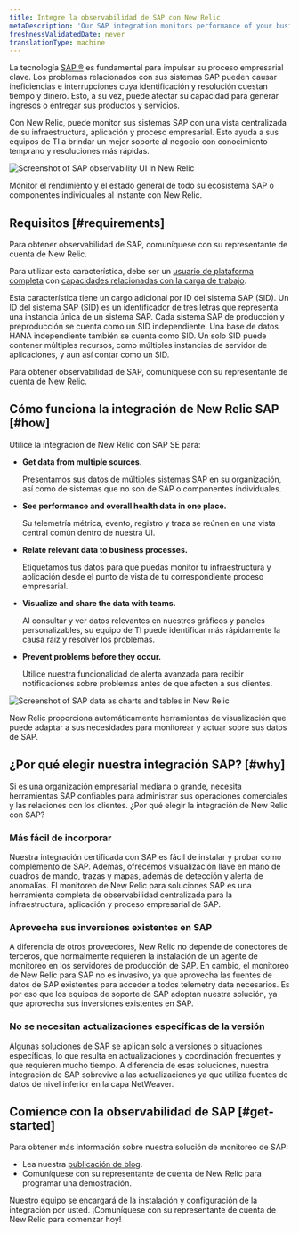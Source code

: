 ```yaml
---
title: Integre la observabilidad de SAP con New Relic
metaDescription: 'Our SAP integration monitors performance of your business processes. To get started, contact your New Relic account rep.'
freshnessValidatedDate: never
translationType: machine
---
```




La tecnología [SAP ®](https://www.sap.com/) es fundamental para impulsar su proceso empresarial clave. Los problemas relacionados con sus sistemas SAP pueden causar ineficiencias e interrupciones cuya identificación y resolución cuestan tiempo y dinero. Esto, a su vez, puede afectar su capacidad para generar ingresos o entregar sus productos y servicios.

Con New Relic, puede monitor sus sistemas SAP con una vista centralizada de su infraestructura, aplicación y proceso empresarial. Esto ayuda a sus equipos de TI a brindar un mejor soporte al negocio con conocimiento temprano y resoluciones más rápidas.

<img
  title="SAP observability in New Relic"
  alt="Screenshot of SAP observability UI in New Relic"
  src={otherSapNavigatorUi}
/>

<figcaption>
  Monitor el rendimiento y el estado general de todo su ecosistema SAP o componentes individuales al instante con New Relic.
</figcaption>

## Requisitos [#requirements]

Para obtener observabilidad de SAP, comuníquese con su representante de cuenta de New Relic.

Para utilizar esta característica, debe ser un [usuario de plataforma completa](/docs/accounts/accounts-billing/new-relic-one-user-management/user-type) con [capacidades relacionadas con la carga de trabajo](/docs/accounts/accounts-billing/new-relic-one-user-management/user-permissions/#capability-definitions).

Esta característica tiene un cargo adicional por ID del sistema SAP (SID). Un ID del sistema SAP (SID) es un identificador de tres letras que representa una instancia única de un sistema SAP. Cada sistema SAP de producción y preproducción se cuenta como un SID independiente. Una base de datos HANA independiente también se cuenta como SID. Un solo SID puede contener múltiples recursos, como múltiples instancias de servidor de aplicaciones, y aun así contar como un SID.

Para obtener observabilidad de SAP, comuníquese con su representante de cuenta de New Relic.

## Cómo funciona la integración de New Relic SAP [#how]

Utilice la integración de New Relic con SAP SE para:

* <DoNotTranslate>**Get data from multiple sources.**</DoNotTranslate>

  Presentamos sus datos de múltiples sistemas SAP en su organización, así como de sistemas que no son de SAP o componentes individuales.

* <DoNotTranslate>**See performance and overall health data in one place.**</DoNotTranslate>

  Su telemetría métrica, evento, registro y traza se reúnen en una vista central común dentro de nuestra UI.

* <DoNotTranslate>**Relate relevant data to business processes.**</DoNotTranslate>

  Etiquetamos tus datos para que puedas monitor tu infraestructura y aplicación desde el punto de vista de tu correspondiente proceso empresarial.

* <DoNotTranslate>**Visualize and share the data with teams.**</DoNotTranslate>

  Al consultar y ver datos relevantes en nuestros gráficos y paneles personalizables, su equipo de TI puede identificar más rápidamente la causa raíz y resolver los problemas.

* <DoNotTranslate>**Prevent problems before they occur.**</DoNotTranslate>

  Utilice nuestra funcionalidad de alerta avanzada para recibir notificaciones sobre problemas antes de que afecten a sus clientes.

<img
  title="SAP dashboard example in New Relic"
  alt="Screenshot of SAP data as charts and tables in New Relic"
  src={accountsSAPDashboard}
/>

<figcaption>
  New Relic proporciona automáticamente herramientas de visualización que puede adaptar a sus necesidades para monitorear y actuar sobre sus datos de SAP.
</figcaption>

## ¿Por qué elegir nuestra integración SAP? [#why]

Si es una organización empresarial mediana o grande, necesita herramientas SAP confiables para administrar sus operaciones comerciales y las relaciones con los clientes. ¿Por qué elegir la integración de New Relic con SAP?

### Más fácil de incorporar

Nuestra integración certificada con SAP es fácil de instalar y probar como complemento de SAP. Además, ofrecemos visualización llave en mano de cuadros de mando, trazas y mapas, además de detección y alerta de anomalías. El monitoreo de New Relic para soluciones SAP es una herramienta completa de observabilidad centralizada para la infraestructura, aplicación y proceso empresarial de SAP.

### Aprovecha sus inversiones existentes en SAP

A diferencia de otros proveedores, New Relic no depende de conectores de terceros, que normalmente requieren la instalación de un agente de monitoreo en los servidores de producción de SAP. En cambio, el monitoreo de New Relic para SAP no es invasivo, ya que aprovecha las fuentes de datos de SAP existentes para acceder a todos telemetry data necesarios. Es por eso que los equipos de soporte de SAP adoptan nuestra solución, ya que aprovecha sus inversiones existentes en SAP.

### No se necesitan actualizaciones específicas de la versión

Algunas soluciones de SAP se aplican solo a versiones o situaciones específicas, lo que resulta en actualizaciones y coordinación frecuentes y que requieren mucho tiempo. A diferencia de esas soluciones, nuestra integración de SAP sobrevive a las actualizaciones ya que utiliza fuentes de datos de nivel inferior en la capa NetWeaver.

## Comience con la observabilidad de SAP [#get-started]

Para obtener más información sobre nuestra solución de monitoreo de SAP:

* Lea nuestra [publicación de blog](https://newrelic.com/blog/nerdlog/monitor-sap-systems).
* Comuníquese con su representante de cuenta de New Relic para programar una demostración.

Nuestro equipo se encargará de la instalación y configuración de la integración por usted. ¡Comuníquese con su representante de cuenta de New Relic para comenzar hoy!